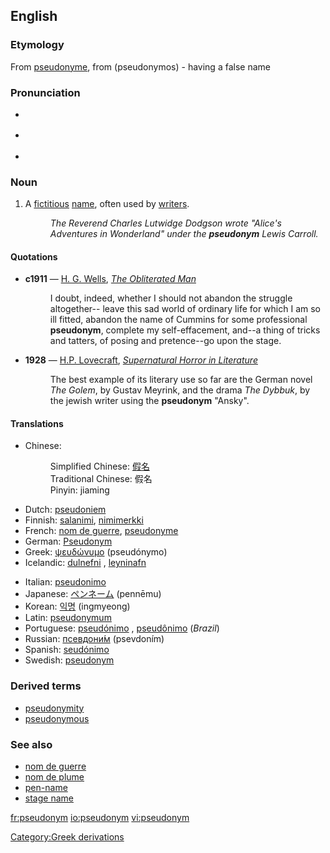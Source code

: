 {{see|Pseudonym}}
==English==
{{wikipedia}}
===Etymology===
From {{F.}} [[pseudonyme]], from {{Gr.}} (pseudonymos) - having a false name

===Pronunciation===
*{{IPA|/ˈsjuːdəʊnɪm/}} {{italbrac|[[RP]]}}
*{{IPA|/ˈsudoʊnɪm/}} {{italbrac|US}}
*{{audio|en-us-pseudonym.ogg|Audio (US)}}

===Noun===
{{en-noun}}

# A [[fictitious]] [[name]], often used by [[writer]]s.
#:''The Reverend Charles Lutwidge Dodgson wrote "Alice's Adventures in Wonderland" under the '''pseudonym''' Lewis Carroll.''

====Quotations====
*'''c1911''' — [[w:H. G. Wells|H. G. Wells]], ''[[s:The Obliterated Man|The Obliterated Man]]''
*:I doubt, indeed, whether I should not abandon the struggle altogether-- leave this sad world of ordinary life for which I am so ill fitted, abandon the name of Cummins for some professional '''pseudonym''', complete my self-effacement, and--a thing of tricks and tatters, of posing and pretence--go upon the stage.
*'''1928''' — [[w:H.P. Lovecraft|H.P. Lovecraft]], ''[[s:Supernatural Horror in Literature|Supernatural Horror in Literature]]''
*:The best example of its literary use so far are the German novel ''The Golem'', by Gustav Meyrink, and the drama ''The Dybbuk'', by the jewish writer using the '''pseudonym''' "Ansky".

====Translations====
{{top}}
*Chinese: 
*:Simplified Chinese: [[假名]]
*:Traditional Chinese: 假名
*:Pinyin: jiaming
*Dutch: [[pseudoniem]] {{n}}
*Finnish: [[salanimi]], [[nimimerkki]]
*French: [[nom de guerre]], [[pseudonyme]]
*German: [[Pseudonym]] {{n}}
*Greek: [[ψευδώνυμο]] (pseudónymo) {{n}}
*Icelandic: [[dulnefni]] {{n}}, [[leyninafn]] {{n}}
{{mid}}
*Italian: [[pseudonimo]] {{m}}
*Japanese: [[ペンネーム]] (pennēmu)
*Korean: [[익명]] (ingmyeong)
*Latin: [[pseudonymum]] {{n}}
*Portuguese: [[pseudónimo]] {{m}}, [[pseudônimo]] {{m}} (''Brazil'')
*Russian: [[псевдоним|псевдони́м]] (psevdoním)
*Spanish: [[seudónimo]] {{m}}
*Swedish: [[#Swedish|pseudonym]]
{{bottom}}

===Derived terms===
*[[pseudonymity]]
*[[pseudonymous]]

===See also===
*[[nom de guerre]]
*[[nom de plume]]
*[[pen-name]]
*[[stage name]]

[[Category:Greek derivations]]

[[fr:pseudonym]]
[[io:pseudonym]]
[[vi:pseudonym]]